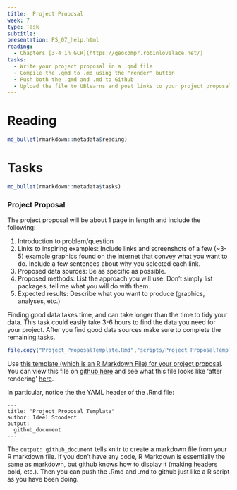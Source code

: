 ```yaml
---
title:  Project Proposal
week: 7
type: Task
subtitle: 
presentation: PS_07_help.html
reading:
  - Chapters [3-4 in GCR](https://geocompr.robinlovelace.net/) 
tasks:
  - Write your project proposal in a .qmd file
  - Compile the .qmd to .md using the "render" button
  - Push both the .qmd and .md to Github
  - Upload the file to UBlearns and post links to your project proposal .md file on slack.
---
```


# Reading

```r
md_bullet(rmarkdown::metadata$reading)
```


# Tasks

```r
md_bullet(rmarkdown::metadata$tasks)
```


### Project Proposal

The project proposal will be about 1 page in length and include the following:
  
1.  Introduction to problem/question
2.  Links to inspiring examples:  Include links and screenshots of a few (~3-5) example graphics found on the internet that convey what you want to do.  Include a few sentences about why you selected each link.
2.  Proposed data sources: Be as specific as possible.
3.  Proposed methods: List the approach you will use. Don't simply list packages, tell me what you will do with them.
4.  Expected results: Describe what you want to produce (graphics, analyses, etc.)

Finding good data takes time, and can take longer than the time to tidy your data.  This task could easily take 3-6 hours to find the data you need for your project.  After you find good data sources make sure to complete the remaining tasks.

```r
file.copy("Project_ProposalTemplate.Rmd","scripts/Project_ProposalTemplate.Rmd")
```

Use [this template (which is an R Markdown File) for your project proposal](scripts/Project_ProposalTemplate.Rmd).  You can view this file on [github here](https://github.com/AdamWilsonLabEDU/GEO511/blob/main/Project_ProposalTemplate.Rmd) and see what this file looks like 'after rendering' [here](Project_ProposalTemplate.html).

In particular, notice the the YAML header of the .Rmd file:
```
---
title: "Project Proposal Template"
author: Ideel Stoodent
output: 
  github_document
---
```

The `output: github_document` tells knitr to create a markdown file from your R markdown file.  If you don't have any code, R Markdown is essentially the same as markdown, but github knows how to display it (making headers bold, etc.).    Then you can push the .Rmd and .md to github just like a R script as you have been doing.



